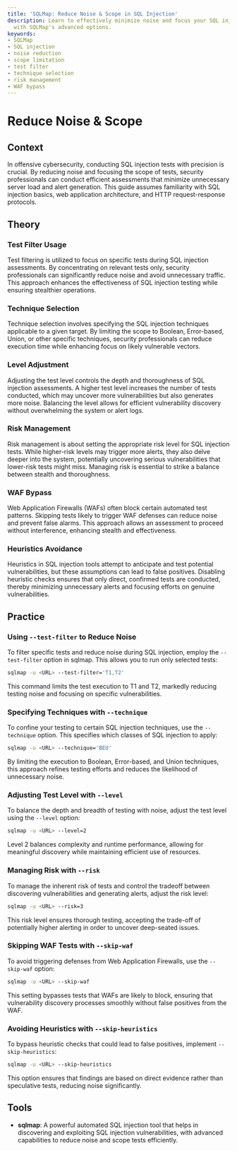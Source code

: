 ```yaml
---
title: 'SQLMap: Reduce Noise & Scope in SQL Injection'
description: Learn to effectively minimize noise and focus your SQL injection tests
  with SQLMap's advanced options.
keywords:
- SQLMap
- SQL injection
- noise reduction
- scope limitation
- test filter
- technique selection
- risk management
- WAF bypass
---
```


# Reduce Noise & Scope

## Context

In offensive cybersecurity, conducting SQL injection tests with precision is crucial. By reducing noise and focusing the scope of tests, security professionals can conduct efficient assessments that minimize unnecessary server load and alert generation. This guide assumes familiarity with SQL injection basics, web application architecture, and HTTP request-response protocols.

## Theory

### Test Filter Usage

Test filtering is utilized to focus on specific tests during SQL injection assessments. By concentrating on relevant tests only, security professionals can significantly reduce noise and avoid unnecessary traffic. This approach enhances the effectiveness of SQL injection testing while ensuring stealthier operations.

### Technique Selection

Technique selection involves specifying the SQL injection techniques applicable to a given target. By limiting the scope to Boolean, Error-based, Union, or other specific techniques, security professionals can reduce execution time while enhancing focus on likely vulnerable vectors.

### Level Adjustment

Adjusting the test level controls the depth and thoroughness of SQL injection assessments. A higher test level increases the number of tests conducted, which may uncover more vulnerabilities but also generates more noise. Balancing the level allows for efficient vulnerability discovery without overwhelming the system or alert logs.

### Risk Management

Risk management is about setting the appropriate risk level for SQL injection tests. While higher-risk levels may trigger more alerts, they also delve deeper into the system, potentially uncovering serious vulnerabilities that lower-risk tests might miss. Managing risk is essential to strike a balance between stealth and thoroughness.

### WAF Bypass

Web Application Firewalls (WAFs) often block certain automated test patterns. Skipping tests likely to trigger WAF defenses can reduce noise and prevent false alarms. This approach allows an assessment to proceed without interference, enhancing stealth and effectiveness.

### Heuristics Avoidance

Heuristics in SQL injection tools attempt to anticipate and test potential vulnerabilities, but these assumptions can lead to false positives. Disabling heuristic checks ensures that only direct, confirmed tests are conducted, thereby minimizing unnecessary alerts and focusing efforts on genuine vulnerabilities.

## Practice

### Using `--test-filter` to Reduce Noise

To filter specific tests and reduce noise during SQL injection, employ the `--test-filter` option in sqlmap. This allows you to run only selected tests:

```bash
sqlmap -u <URL> --test-filter='T1,T2'
```

This command limits the test execution to T1 and T2, markedly reducing testing noise and focusing on specific vulnerabilities.

### Specifying Techniques with `--technique`

To confine your testing to certain SQL injection techniques, use the `--technique` option. This specifies which classes of SQL injection to apply:

```bash
sqlmap -u <URL> --technique='BEU'
```

By limiting the execution to Boolean, Error-based, and Union techniques, this approach refines testing efforts and reduces the likelihood of unnecessary noise.

### Adjusting Test Level with `--level`

To balance the depth and breadth of testing with noise, adjust the test level using the `--level` option:

```bash
sqlmap -u <URL> --level=2
```

Level 2 balances complexity and runtime performance, allowing for meaningful discovery while maintaining efficient use of resources.

### Managing Risk with `--risk`

To manage the inherent risk of tests and control the tradeoff between discovering vulnerabilities and generating alerts, adjust the risk level:

```bash
sqlmap -u <URL> --risk=3
```

This risk level ensures thorough testing, accepting the trade-off of potentially higher alerting in order to uncover deep-seated issues.

### Skipping WAF Tests with `--skip-waf`

To avoid triggering defenses from Web Application Firewalls, use the `--skip-waf` option:

```bash
sqlmap -u <URL> --skip-waf
```

This setting bypasses tests that WAFs are likely to block, ensuring that vulnerability discovery processes smoothly without false positives from the WAF.

### Avoiding Heuristics with `--skip-heuristics`

To bypass heuristic checks that could lead to false positives, implement `--skip-heuristics`:

```bash
sqlmap -u <URL> --skip-heuristics
```

This option ensures that findings are based on direct evidence rather than speculative tests, reducing noise significantly.

## Tools

- **sqlmap**: A powerful automated SQL injection tool that helps in discovering and exploiting SQL injection vulnerabilities, with advanced capabilities to reduce noise and scope tests efficiently.